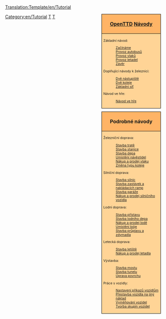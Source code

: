<noinclude>[[Translation:Template/en/Tutorial]]</noinclude><noinclude>{{cs/překlad|origin= Template:Tutorial
|from  = en
|to    = cs
|Percentage =90
}}</noinclude>
<div style="float:right; padding-left:12px; background:none;">
<div style="width:180px; border:1px solid #000000; background:#ffb466; padding:5px; -moz-border-radius-topleft:5px; -moz-border-radius-topright:5px; font-size: 12pt;">
<center><strong><font size="3">[[cs/Manual/OpenTTD|OpenTTD]] [[cs/Manual/Tutorial/Výuka|Návody]]</font></strong></center>
</div>
<div style="width:180px;  border:1px solid black; border-top-width: 0px; background:#ffd496; padding:5px; font-size: 8pt;">

Základní návod:
:[[cs/Manual/Tutorial/Výuka|Začínáme]]
:[[cs/Manual/Tutorial/Výuka/Autobusy|Provoz autobusů]]
:[[cs/Manual/Tutorial/Výuka/Vlaky|Provoz vlaků]]
:[[cs/Manual/Tutorial/Výuka/Letadla|Provoz letadel]]
:[[cs/Manual/Tutorial/Výuka/Závěr|Závěr]]
Doplňující návody k železnici:
:[[cs/Manual/Tutorial/Výuka/Dvě nástupiště|Dvě nástupiště]]
:[[cs/Manual/Tutorial/Výuka/Dvě koleje|Dvě koleje]]
:[[cs/Manual/Tutorial/Výuka/Základní síť|Základní síť]]
Návod ve hře:
:[[cs/Návod ve hře|Návod ve hře]]

</div>

<div style="width:180px; border:1px solid #000000; background:#ffb466; padding:5px; font-size: 12pt; margin-top: 10px;">
<center><strong><font size="3">Podrobné návody</font></strong></center>
</div>
<div style="width:180px;  border:1px solid black; border-top-width: 0px; background:#ffd496; padding:5px; -moz-border-radius-bottomleft:5px; -moz-border-radius-bottomright:8px; font-size: 8pt;">
<span style="font-weight:bold;">

Železniční doprava:
:[[cs/Manual/Stavba tratě|Stavba tratě]]
:[[cs/Stavba železniční stanice|Stavba stanice]]
:[[cs/Stavba depa|Stavba depa]]
:[[cs/Umístění návěstidel|Umístění návěstidel]]
:[[cs/Manual/Nákup vlaků|Nákup a prodej vlaku]]
:[[cs/Změna typu koleje|Změna typu koleje]]

Silniční doprava:
:[[cs/Manual/Stavba silnic|Stavba silnic]]
:[[cs/Stavba zastávek a nakládacích ramp|Stavba zastávek a nakládacích ramp]]
:[[cs/Stavba garáže|Stavba garáže]]
:[[cs/Nákup silničního vozidla|Nákup a prodej silničního vozidla]]

Lodní doprava:
:[[cs/Stavba přístavu|Stavba přístavu]]
:[[cs/Stavba lodního depa|Stavba lodního depa]]
:[[cs/Nákup lodě|Nákup a prodej lodě]]
:[[cs/Umístění bóje|Umístění bóje]]
:[[cs/Stavba průplavu|Stavba průplavu a zdymadla]]

Letecká doprava:
:[[cs/Stavba letiště|Stavba letiště]]
:[[cs/Nákup letadla|Nákup a prodej letadla]]

Výstavba:
:[[cs/Stavba mostu|Stavba mostu]]
:[[cs/Stavba tunelu|Stavba tunelu]]
:[[cs/Úprava povrchu|Úprava povrchu]]

Práce s vozidly:
:[[cs/Příkazy|Nastavení příkazů vozidlům]]
:[[cs/Přestavba|Přestavba vozidla na jiný náklad]]
:[[cs/Vyměňování vozidel|Vyměňování vozidel]]
:[[cs/Skupiny vozidel|Tvorba skupin vozidel]]

</span>
</div>
</div>[[Category:en/Tutorial]]

[[Category:en/Templates|T]][[Category:en/Navigation|T]]
